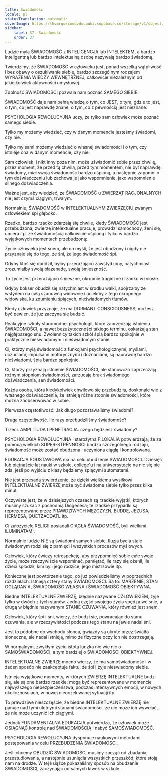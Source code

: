 ```yaml
---
title: Świadomość
locale: pl
statusTranslation: automatic
coverImage: https://lhvmrqwrcowdvduuaukz.supabase.co/storage/v1/object/public/strapi-uploads/small_cover-educacion-fundamental.webp-2d51a7828a2b1309555be27f7e2a61a0.webp
sidebar:
    label: 37. Świadomość
    order: 37
---
```

Ludzie mylą ŚWIADOMOŚĆ z INTELIGENCJĄ lub INTELEKTEM, a bardzo inteligentną lub bardzo intelektualną osobę nazywają bardzo świadomą.

Twierdzimy, że ŚWIADOMOŚĆ w człowieku jest, ponad wszelką wątpliwość i bez obawy o oszukiwanie siebie, bardzo szczególnym rodzajem WYRAŻENIA WIEDZY WEWNĘTRZNEJ, całkowicie niezależnym od jakiejkolwiek aktywności umysłowej.

Zdolność ŚWIADOMOŚCI pozwala nam poznać SAMEGO SIEBIE.

ŚWIADOMOŚĆ daje nam pełną wiedzę o tym, co JEST, o tym, gdzie to jest, o tym, co jest naprawdę znane, o tym, co z pewnością jest nieznane.

PSYCHOLOGIA REWOLUCYJNA uczy, że tylko sam człowiek może poznać samego siebie.

Tylko my możemy wiedzieć, czy w danym momencie jesteśmy świadomi, czy nie.

Tylko my sami możemy wiedzieć o własnej świadomości i o tym, czy istnieje ona w danym momencie, czy nie.

Sam człowiek, i nikt inny poza nim, może uświadomić sobie przez chwilę, przez moment, że przed tą chwilą, przed tym momentem, nie był naprawdę świadomy, miał swoją świadomość bardzo uśpioną, a następnie zapomni o tym doświadczeniu lub zachowa je jako wspomnienie, jako wspomnienie silnego doświadczenia.

Ważne jest, aby wiedzieć, że ŚWIADOMOŚĆ u ZWIERZĄT RACJONALNYCH nie jest czymś ciągłym, trwałym.

Normalnie, ŚWIADOMOŚĆ w INTELEKTUALNYM ZWIERZĘCIU zwanym człowiekiem śpi głęboko.

Rzadko, bardzo rzadko zdarzają się chwile, kiedy ŚWIADOMOŚĆ jest przebudzona; zwierzę intelektualne pracuje, prowadzi samochody, żeni się, umiera itp. ze świadomością całkowicie uśpioną i tylko w bardzo wyjątkowych momentach przebudzoną:

Życie człowieka jest snem, ale on myśli, że jest obudzony i nigdy nie przyznaje się do tego, że śni, że jego świadomość śpi.

Gdyby ktoś się obudził, byłby przerażająco zawstydzony, natychmiast zrozumiałby swoją błazenadę, swoją śmieszność.

To życie jest przerażająco śmieszne, okropnie tragiczne i rzadko wzniosłe.

Gdyby bokser obudził się natychmiast w środku walki, spojrzałby ze wstydem na całą szanowną widownię i uciekłby z tego okropnego widowiska, ku zdumieniu śpiących, nieświadomych tłumów.

Kiedy człowiek przyznaje, że ma DORMANT CONSCIOUSNESS, możesz być pewien, że już zaczyna się budzić.

Reakcyjne szkoły staromodnej psychologii, które zaprzeczają istnieniu ŚWIADOMOŚCI, a nawet bezużyteczności takiego terminu, oskarżają stan najgłębszego snu. Zwolennicy takich szkół śpią bardzo spokojnie w praktycznie nieświadomym i nieświadomym stanie.

Ci, którzy mylą świadomość z funkcjami psychologicznymi; myślami, uczuciami, impulsami motorycznymi i doznaniami, są naprawdę bardzo nieświadomi, śpią bardzo spokojnie.

Ci, którzy przyznają istnienie ŚWIADOMOŚCI, ale stanowczo zaprzeczają różnym stopniom świadomości, zarzucają brak świadomego doświadczenia, sen świadomości.

Każda osoba, która kiedykolwiek chwilowo się przebudziła, doskonale wie z własnego doświadczenia, że istnieją różne stopnie świadomości, które można zaobserwować w sobie.

Pierwsza częstotliwość: Jak długo pozostawaliśmy świadomi?

Druga częstotliwość. Ile razy przebudziliśmy świadomość?

Trzeci. AMPLITUDA I PENETRACJA. czego będziesz świadomy?

PSYCHOLOGIA REWOLUCYJNA i starożytna FILOKALIA potwierdzają, że za pomocą wielkich SUPER-STRENNOŚCI bardzo szczególnego rodzaju, świadomość może zostać obudzona i uczyniona ciągłą i kontrolowaną.

EDUKACJA PODSTAWOWA ma na celu obudzenie ŚWIADOMOŚCI. Dziesięć lub piętnaście lat nauki w szkole, college'u i na uniwersytecie na nic się nie zda, jeśli po wyjściu z klasy będziemy śpiącymi automatami.

Nie jest przesadą stwierdzenie, że dzięki wielkiemu wysiłkowi INTELEKTUALNE ZWIERZĘ może być świadome siebie tylko przez kilka minut.

Oczywiste jest, że w dzisiejszych czasach są rzadkie wyjątki, których musimy szukać z pochodnią Diogenesa; te rzadkie przypadki są reprezentowane przez PRAWDZIWYCH MĘŻCZYZN, BUDDĘ, JEZUSA, HERMESA, QUETZACOATL itp.

Ci założyciele RELIGII posiadali CIĄGŁĄ ŚWIADOMOŚĆ, byli wielkimi ILUMINATAMI.

Normalnie ludzie NIE są świadomi samych siebie. Iluzja bycia stale świadomym rodzi się z pamięci i wszystkich procesów myślowych.

Człowiek, który ćwiczy retrospekcję, aby przypomnieć sobie całe swoje życie, może rzeczywiście wspominać, pamiętać, ile razy się ożenił, ile dzieci spłodził, kim byli jego rodzice, jego mistrzowie itp.

Konieczne jest powtórzenie tego, co już powiedzieliśmy w poprzednich rozdziałach. Istnieją cztery stany ŚWIADOMOŚCI. Są to: MARZENIE, STAN OGLĄDANIA, ŚWIADOMOŚĆ WŁASNA i ŚWIADOMOŚĆ OBIEKTYWNA.

Biedne INTELEKTUALNE ZWIERZĘ, błędnie nazywane CZŁOWIEKIEM, żyje tylko w dwóch z tych stanów. Jedną część swojego życia spędza we śnie, a drugą w błędnie nazywanym STANIE CZUWANIA, który również jest snem.

Człowiek, który śpi i śni, wierzy, że budzi się, powracając do stanu czuwania, ale w rzeczywistości podczas tego stanu na jawie nadal śni.

Jest to podobne do wschodu słońca, gwiazdy są ukryte przez światło słoneczne, ale nadal istnieją, mimo że fizyczne oczy ich nie dostrzegają.

W normalnym, zwykłym życiu istota ludzka nie wie nic o SAMOŚWIADOMOŚCI, a tym bardziej o ŚWIADOMOŚCI OBIEKTYWNEJ.

INTELEKTUALNE ZWIERZĘ mocno wierzy, że ma samoświadomość i w żaden sposób nie zaakceptuje faktu, że śpi i żyje nieświadomy siebie.

Istnieją wyjątkowe momenty, w których ZWIERZĘ INTELEKTUALNE budzi się, ale są one bardzo rzadkie; mogą być reprezentowane w momencie najwyższego niebezpieczeństwa, podczas intensywnych emocji, w nowych okolicznościach, w nowej nieoczekiwanej sytuacji itp.

To prawdziwe nieszczęście, że biedne INTELEKTUALNE ZWIERZĘ nie panuje nad tymi ulotnymi stanami świadomości, że nie może ich wywołać, że nie może uczynić ich ciągłymi.

Jednak FUNDAMENTALNA EDUKACJA potwierdza, że człowiek może OSIĄGNĄĆ kontrolę nad ŚWIADOMOŚCIĄ i nabyć SAMOŚWIADOMOŚĆ.

PSYCHOLOGIA REWOLUCYJNA dysponuje naukowymi metodami postępowania w celu PRZEBUDZENIA ŚWIADOMOŚCI.

Jeśli chcemy OBUDZIĆ ŚWIADOMOŚĆ, musimy zacząć od zbadania, przestudiowania, a następnie usunięcia wszystkich przeszkód, które stoją nam na drodze. W tej książce pokazaliśmy sposób na obudzenie ŚWIADOMOŚCI, zaczynając od samych ławek w szkole.
